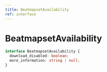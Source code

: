 ```yaml
---
title: BeatmapsetAvailability
ref: interface
---
```


# BeatmapsetAvailability

```ts
interface BeatmapsetAvailability {
  download_disabled: boolean;
  more_information: string | null;
}
```
